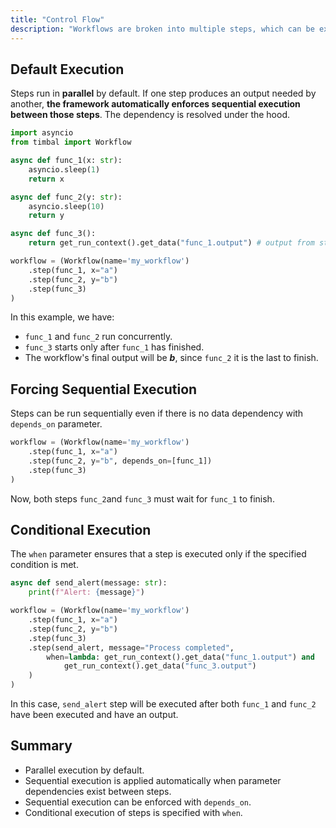 ```yaml
---
title: "Control Flow"
description: "Workflows are broken into multiple steps, which can be executed following different behaviours"
---
```


## Default Execution

Steps run in **parallel** by default. If one step produces an output needed by another, **the framework automatically enforces sequential execution between those steps**. The dependency is resolved under the hood.

```python
import asyncio
from timbal import Workflow

async def func_1(x: str):
    asyncio.sleep(1)
    return x

async def func_2(y: str):
    asyncio.sleep(10)
    return y

async def func_3():
    return get_run_context().get_data("func_1.output") # output from step func_1

workflow = (Workflow(name='my_workflow')
    .step(func_1, x="a")
    .step(func_2, y="b")
    .step(func_3)
)
```

In this example, we have:
- `func_1` and `func_2` run concurrently.
- `func_3` starts only after `func_1` has finished.
- The workflow's final output will be ***b***, since `func_2` it is the last to finish.

## Forcing Sequential Execution

Steps can be run sequentially even if there is no data dependency with `depends_on` parameter.

```python highlight={3}
workflow = (Workflow(name='my_workflow')
    .step(func_1, x="a")
    .step(func_2, y="b", depends_on=[func_1])
    .step(func_3)
)
```

Now, both steps `func_2`and `func_3` must wait for `func_1` to finish.

## Conditional Execution

The `when` parameter ensures that a step is executed only if the specified condition is met.

```python highlight={10,11}
async def send_alert(message: str):
    print(f"Alert: {message}")

workflow = (Workflow(name='my_workflow')
    .step(func_1, x="a")
    .step(func_2, y="b")
    .step(func_3)
    .step(send_alert, message="Process completed",
        when=lambda: get_run_context().get_data("func_1.output") and 
            get_run_context().get_data("func_3.output")
    ) 
)
```

In this case, `send_alert` step will be executed after both `func_1` and `func_2` have been executed and have an output. 

## Summary

- Parallel execution by default.
- Sequential execution is applied automatically when parameter dependencies exist between steps.
- Sequential execution can be enforced with `depends_on`.
- Conditional execution of steps is specified with `when`.
